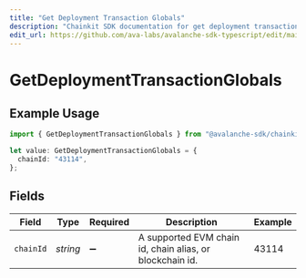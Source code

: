 ```yaml
---
title: "Get Deployment Transaction Globals"
description: "Chainkit SDK documentation for get deployment transaction globals"
edit_url: https://github.com/ava-labs/avalanche-sdk-typescript/edit/main/chainkit/docs/models/operations/getdeploymenttransactionglobals.md
---
```


# GetDeploymentTransactionGlobals

## Example Usage

```typescript
import { GetDeploymentTransactionGlobals } from "@avalanche-sdk/chainkit/models/operations";

let value: GetDeploymentTransactionGlobals = {
  chainId: "43114",
};
```

## Fields

| Field                                                    | Type                                                     | Required                                                 | Description                                              | Example                                                  |
| -------------------------------------------------------- | -------------------------------------------------------- | -------------------------------------------------------- | -------------------------------------------------------- | -------------------------------------------------------- |
| `chainId`                                                | *string*                                                 | :heavy_minus_sign:                                       | A supported EVM chain id, chain alias, or blockchain id. | 43114                                                    |